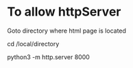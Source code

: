 # To allow httpServer

Goto directory where html page is located

  cd /local/directory
 
  python3 -m http.server 8000
